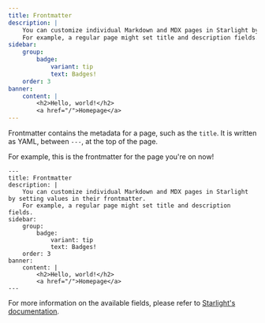 ```yaml
---
title: Frontmatter
description: |
    You can customize individual Markdown and MDX pages in Starlight by setting values in their frontmatter.
    For example, a regular page might set title and description fields.
sidebar:
    group:
        badge:
            variant: tip
            text: Badges!
    order: 3
banner:
    content: |
        <h2>Hello, world!</h2>
        <a href="/">Homepage</a>
---
```


Frontmatter contains the metadata for a page, such as the `title`. It is written as YAML, between `---`, at the top of the page.

For example, this is the frontmatter for the page you're on now!

```mdx wrap
---
title: Frontmatter
description: |
    You can customize individual Markdown and MDX pages in Starlight by setting values in their frontmatter.
    For example, a regular page might set title and description fields.
sidebar:
    group:
        badge:
            variant: tip
            text: Badges!
    order: 3
banner:
    content: |
        <h2>Hello, world!</h2>
        <a href="/">Homepage</a>
---
```

For more information on the available fields, please refer to [Starlight's documentation](https://starlight.astro.build/reference/frontmatter/).